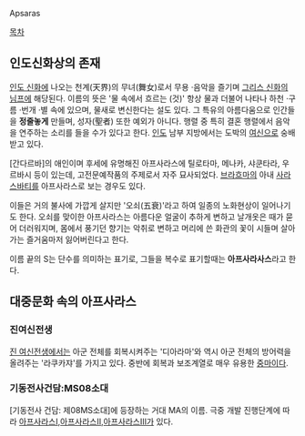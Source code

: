 Apsaras

[[목차]]

== 인도신화상의 존재 ==
[[인도 신화]]에 나오는 천계(天界)의 무녀(舞女)로서 무용 ·음악을 즐기며 [[그리스 신화]]의 [[님프]]에 해당된다. 
이름의 뜻은 '물 속에서 흐르는 (것)' 항상 물과 더불어 나타나 하천 ·구름 ·번개 ·별 속에 있으며, 물새로 변신한다는 설도 있다. 그 특유의 아름다움으로 인간들을 '''정줄놓게''' 만들며, 성자(聖者) 또한 예외가 아니다. 행렬 중 특히 결혼 행렬에서 음악을 연주하는 소리를 들을 수가 있다고 한다. [[인도]] 남부 지방에서는 도박의 [[여신]]으로 숭배받고 있다.

[간다르바]의 애인이며 후세에 유명해진 아프사라스에 틸로타마, 메나카, 샤쿤타라, 우르바시 등이 있는데, 고전문예작품의 주제로서 자주 묘사되었다. 
[[브라흐마]]의 아내 [[사라스바티]]를 아프사라스로 보는 경우도 있다.

이들은 거의 불사에 가깝게 살지만 '오쇠(五衰)'라고 하여 일종의 노화현상이 일어나기도 한다. 오쇠를 맞이한 아프사라스는 아름다운 얼굴이 추하게 변하고 날개옷은 때가 묻어 더러워지며, 몸에서 풍기던 향기는 악취로 변하고 머리에 쓴 화관의 꽃이 시들며 살아가는 즐거움마저 잃어버린다고 한다.

이름 끝의 S는 단수를 의미하는 표기로, 그들을 복수로 표기할때는 '''아프사라사스'''라고 한다.



== 대중문화 속의 아프사라스 ==

=== 진여신전생 ===
[[진 여신전생]]에서는 아군 전체를 회복시켜주는 '디아라마'와 역시 아군 전체의 방어력을 올려주는 '라쿠카쟈'를 가지고 있다. 중반에 회복과 보조계열로 매우 유용한 [[중마]]이다.

=== 기동전사건담:MS08소대 ===
[기동전사 건담: 제08MS소대]에 등장하는 거대 MA의 이름.
극중 개발 진행단계에 따라 [[아프사라스I]],[[아프사라스II]],[[아프사라스Ⅲ]]가 있다.
